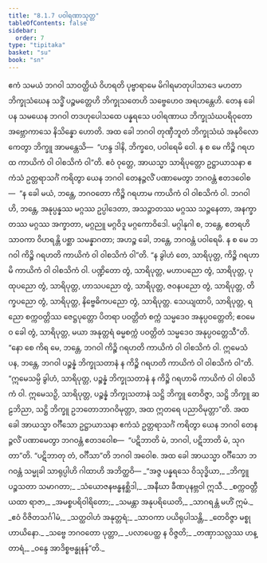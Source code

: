 ```yaml
---
title: "8.1.7 ပဝါရဏာသုတ္တ"
tableOfContents: false
sidebar:
  order: 7
type: "tipitaka"
basket: "su"
book: "sn"
---
```



<DynamicBreadcrumb />

<Division number="215" book="sn" e="ch" v="18" p="310">

<Paragraph number="1336" book="sn">
ဧကံ သမယံ ဘဂဝါ သာဝတ္ထိယံ ဝိဟရတိ ပုဗ္ဗာရာမေ မိဂါရမာတုပါသာဒေ မဟတာ ဘိက္ခုသံဃေန သဒ္ဓိံ ပဉ္စမတ္တေဟိ ဘိက္ခုသတေဟိ သဗ္ဗေဟေဝ အရဟန္တေဟိ. တေန ခေါ ပန သမယေန ဘဂဝါ တဒဟုပေါသထေ ပန္နရသေ ပဝါရဏာယ ဘိက္ခုသံဃပရိဝုတော အဗ္ဘောကာသေ နိသိန္နော ဟောတိ. အထ ခေါ ဘဂဝါ တုဏှီဘူတံ ဘိက္ခုသံဃံ အနုဝိလောကေတွာ ဘိက္ခူ အာမန္တေသိ—  “ဟန္ဒ ဒါနိ, ဘိက္ခဝေ, ပဝါရေမိ ဝေါ. န စ မေ ကိဉ္စိ ဂရဟထ ကာယိကံ ဝါ ဝါစသိကံ ဝါ”တိ.
</Paragraph>

<Paragraph number="1337" book="sn">
ဧဝံ ဝုတ္တေ, အာယသ္မာ သာရိပုတ္တော ဥဋ္ဌာယာသနာ ဧကံသံ ဥတ္တရာသင်္ဂံ ကရိတွာ ယေန ဘဂဝါ တေနဉ္ဇလိံ ပဏာမေတွာ ဘဂဝန္တံ ဧတဒဝေါစ—  “န ခေါ မယံ, ဘန္တေ, ဘဂဝတော ကိဉ္စိ ဂရဟာမ ကာယိကံ ဝါ ဝါစသိကံ ဝါ. ဘဂဝါ ဟိ, ဘန္တေ, အနုပ္ပန္နဿ မဂ္ဂဿ ဥပ္ပါဒေတာ, အသဉ္ဇာတဿ မဂ္ဂဿ သဉ္ဇနေတာ, အနက္ခာတဿ မဂ္ဂဿ အက္ခာတာ, မဂ္ဂညူ မဂ္ဂဝိဒူ မဂ္ဂကောဝိဒေါ. မဂ္ဂါနုဂါ စ, ဘန္တေ, ဧတရဟိ သာဝကာ ဝိဟရန္တိ ပစ္ဆာ သမန္နာဂတာ; အဟဉ္စ ခေါ, ဘန္တေ, ဘဂဝန္တံ ပဝါရေမိ. န စ မေ ဘဂဝါ ကိဉ္စိ ဂရဟတိ ကာယိကံ ဝါ ဝါစသိကံ ဝါ”တိ.
</Paragraph>

<Paragraph number="1338" book="sn">
“န ခွါဟံ တေ, သာရိပုတ္တ, ကိဉ္စိ ဂရဟာမိ ကာယိကံ ဝါ ဝါစသိကံ ဝါ. ပဏ္ဍိတော တွံ, သာရိပုတ္တ, မဟာပညော တွံ, သာရိပုတ္တ, ပုထုပညော တွံ, သာရိပုတ္တ, ဟာသပညော တွံ, သာရိပုတ္တ, ဇဝနပညော တွံ, သာရိပုတ္တ, တိက္ခပညော တွံ, သာရိပုတ္တ, နိဗ္ဗေဓိကပညော တွံ, သာရိပုတ္တ. သေယျထာပိ, သာရိပုတ္တ, ရညော စက္ကဝတ္တိဿ ဇေဋ္ဌပုတ္တော ပိတရာ ပဝတ္တိတံ စက္ကံ သမ္မဒေဝ အနုပ္ပဝတ္တေတိ; ဧဝမေဝ ခေါ တွံ, သာရိပုတ္တ, မယာ အနုတ္တရံ ဓမ္မစက္ကံ ပဝတ္တိတံ သမ္မဒေဝ အနုပ္ပဝတ္တေသီ”တိ.
</Paragraph>

<Paragraph number="1339" book="sn">
“နော စေ ကိရ မေ, ဘန္တေ, ဘဂဝါ ကိဉ္စိ ဂရဟတိ ကာယိကံ ဝါ ဝါစသိကံ ဝါ. ဣမေသံ ပန, ဘန္တေ, ဘဂဝါ ပဉ္စန္နံ ဘိက္ခုသတာနံ န ကိဉ္စိ ဂရဟတိ ကာယိကံ ဝါ ဝါစသိကံ ဝါ”တိ. “ဣမေသမ္ပိ ခွါဟံ, သာရိပုတ္တ, ပဉ္စန္နံ ဘိက္ခုသတာနံ န ကိဉ္စိ ဂရဟာမိ ကာယိကံ ဝါ ဝါစသိကံ ဝါ. ဣမေသဉှိ, သာရိပုတ္တ, ပဉ္စန္နံ ဘိက္ခုသတာနံ သဋ္ဌိ ဘိက္ခူ တေဝိဇ္ဇာ, သဋ္ဌိ ဘိက္ခူ ဆဠဘိညာ, သဋ္ဌိ ဘိက္ခူ ဥဘတောဘာဂဝိမုတ္တာ, အထ ဣတရေ ပညာဝိမုတ္တာ”တိ.
</Paragraph>

<Paragraph number="1340" book="sn">
အထ ခေါ အာယသ္မာ ဝင်္ဂီသော ဥဋ္ဌာယာသနာ ဧကံသံ ဥတ္တရာသင်္ဂံ ကရိတွာ ယေန ဘဂဝါ တေနဉ္ဇလိံ ပဏာမေတွာ ဘဂဝန္တံ ဧတဒဝေါစ—  “ပဋိဘာတိ မံ, ဘဂဝါ, ပဋိဘာတိ မံ, သုဂတာ”တိ. “ပဋိဘာတု တံ, ဝင်္ဂီသာ”တိ ဘဂဝါ အဝေါစ. အထ ခေါ အာယသ္မာ ဝင်္ဂီသော ဘဂဝန္တံ သမ္မုခါ သာရုပ္ပါဟိ ဂါထာဟိ အဘိတ္ထဝိ—
</Paragraph>

<Paragraph number="1341" type="verses" book="sn">
_“အဇ္ဇ ပန္နရသေ ဝိသုဒ္ဓိယာ,_  
_ဘိက္ခူ ပဉ္စသတာ သမာဂတာ;_  
_သံယောဇနဗန္ဓနစ္ဆိဒါ,_  
_အနီဃာ ခီဏပုနဗ္ဘဝါ ဣသီ._  

</Paragraph>

<Paragraph number="1342" type="verses" book="sn">
_စက္ကဝတ္တီ ယထာ ရာဇာ,_  
_အမစ္စပရိဝါရိတော;_  
_သမန္တာ အနုပရိယေတိ,_  
_သာဂရန္တံ မဟိံ ဣမံ._  

</Paragraph>

<Paragraph number="1343" type="verses" book="sn">
_ဧဝံ ဝိဇိတသင်္ဂါမံ,_  
_သတ္ထဝါဟံ အနုတ္တရံ;_  
_သာဝကာ ပယိရုပါသန္တိ,_  
_တေဝိဇ္ဇာ မစ္စုဟာယိနော._  

</Paragraph>

<Paragraph number="1344" type="verses" book="sn">
_သဗ္ဗေ ဘဂဝတော ပုတ္တာ,_  
_ပလာပေတ္ထ န ဝိဇ္ဇတိ;_  
_တဏှာသလ္လဿ ဟန္တာရံ,_  
_ဝန္ဒေ အာဒိစ္စဗန္ဓုနန်”တိ._
</Paragraph>
</Division>
